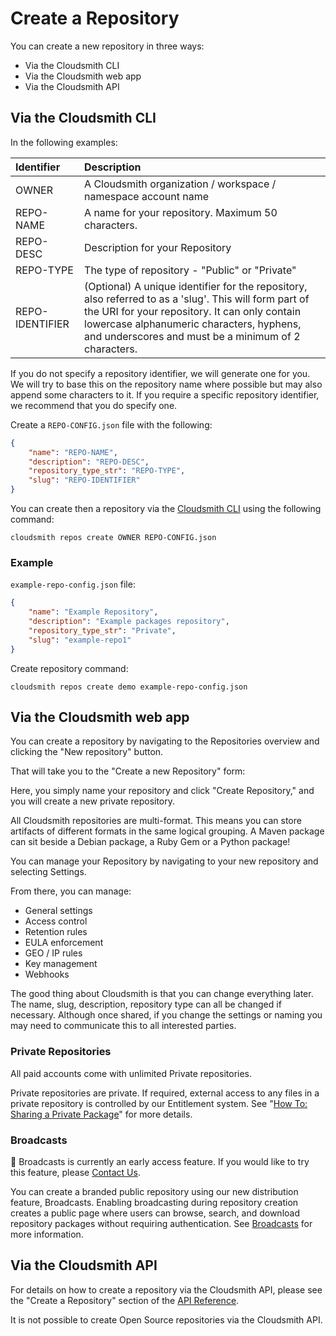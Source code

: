 
# Create a Repository

You can create a new repository in three ways: 

- Via the Cloudsmith CLI
- Via the Cloudsmith web app
- Via the Cloudsmith API

## Via the Cloudsmith CLI

In the following examples:

|Identifier|Description|
|:---|:---|
|OWNER|A Cloudsmith organization / workspace / namespace account name|
|REPO-NAME|A name for your repository. Maximum 50 characters.|
|REPO-DESC|Description for your Repository|
|REPO-TYPE|The type of repository - "Public" or "Private"|
|REPO-IDENTIFIER|(Optional) A unique identifier for the repository, also referred to as a 'slug'. This will form part of the URI for your repository. It can only contain lowercase alphanumeric characters, hyphens, and underscores and must be a minimum of 2 characters.|

<Note variant="note">
  If you do not specify a repository identifier, we will generate one for you. We will try to base this on the repository name where possible but may also append some characters to it. If you require a specific repository identifier, we recommend that you do specify one.
</Note>

Create a `REPO-CONFIG.json` file with the following: 

```json
{
    "name": "REPO-NAME",
    "description": "REPO-DESC",
    "repository_type_str": "REPO-TYPE",
    "slug": "REPO-IDENTIFIER"
}
```

You can create then a repository via the [Cloudsmith CLI](/developer-tools/cli) using the following command: 

```
cloudsmith repos create OWNER REPO-CONFIG.json
```

### Example

`example-repo-config.json` file:

```json
{
    "name": "Example Repository",
    "description": "Example packages repository",
    "repository_type_str": "Private",
    "slug": "example-repo1"
}
```

Create repository command: 

```shell
cloudsmith repos create demo example-repo-config.json
```

<BlockImage src={img12b8126_repo_create} alt="cloudsmith repos create command"></BlockImage>

## Via the Cloudsmith web app

You can create a repository by navigating to the Repositories overview and clicking the "New repository" button.

<BlockImage src={img_create_repository} alt=""></BlockImage>

That will take you to the "Create a new Repository" form:

<BlockImage src={img_create_a_new_repo} alt=""></BlockImage>

Here, you simply name your repository and click "Create Repository," and you will create a new private repository. 

<Note variant="note" headline="Multi-Format Repositories">
  All Cloudsmith repositories are multi-format. This means you can store artifacts of different formats in the same logical grouping. A Maven package can sit beside a Debian package, a Ruby Gem or a Python package!
</Note>

You can manage your Repository by navigating to your new repository and selecting Settings. 

<BlockImage src={img_repo_settings} alt=""></BlockImage>

From there, you can manage:

- General settings
- Access control
- Retention rules
- EULA enforcement
- GEO / IP rules
- Key management
- Webhooks

<Note variant="note" headline="Changing Repository Settings">
  The good thing about Cloudsmith is that you can change everything later. The name, slug, description, repository type can all be changed if necessary. Although once shared, if you change the settings or naming you may need to communicate this to all interested parties.
</Note>

### Private Repositories

All paid accounts come with unlimited Private repositories.

Private repositories are private. If required, external access to any files in a private repository is controlled by our Entitlement system. See "[How To: Sharing a Private Package](/artifact-management/sharing-a-private-package)" for more details.

### Broadcasts

<Note>📘 Broadcasts is currently an early access feature. If you would like to try this feature, please [Contact Us](https://cloudsmith.com/company/contact-us).</Note>

You can create a branded public repository using our new distribution feature, Broadcasts. Enabling broadcasting during repository creation creates a public page where users can browse, search, and download repository packages without requiring authentication. See [Broadcasts](/software-distribution/broadcasts) for more information.

<BlockImage src={enable_broadcasting} alt=""></BlockImage>

## Via the Cloudsmith API

For details on how to create a repository via the Cloudsmith API, please see the "Create a Repository" section of the [API Reference](/api/repos/create).

<Note variant="note">
  It is not possible to create Open Source repositories via the Cloudsmith API.
</Note>